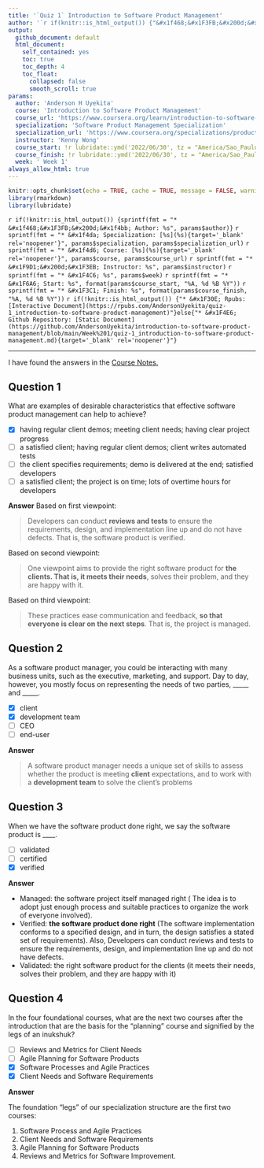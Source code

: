 ```yaml
---
title: '`Quiz 1` Introduction to Software Product Management'
author: '`r if(knitr::is_html_output()) {"&#x1f468;&#x1F3FB;&#x200d;&#x1f4bb; Anderson H Uyekita"} else {NULL}`'
output:
  github_document: default
  html_document:
    self_contained: yes
    toc: true
    toc_depth: 4
    toc_float:
      collapsed: false
      smooth_scroll: true
params:
  author: 'Anderson H Uyekita'
  course: 'Introduction to Software Product Management'
  course_url: 'https://www.coursera.org/learn/introduction-to-software-product-management'
  specialization: 'Software Product Management Specialization'
  specialization_url: 'https://www.coursera.org/specializations/product-management'
  instructor: 'Kenny Wong'
  course_start: !r lubridate::ymd('2022/06/30', tz = "America/Sao_Paulo")
  course_finish: !r lubridate::ymd('2022/06/30', tz = "America/Sao_Paulo")
  week: ' Week 1'
always_allow_html: true
---
```


```r
knitr::opts_chunk$set(echo = TRUE, cache = TRUE, message = FALSE, warning = FALSE)
library(rmarkdown)
library(lubridate)
```

`r if(!knitr::is_html_output()) {sprintf(fmt = "* &#x1f468;&#x1F3FB;&#x200d;&#x1f4bb; Author: %s", params$author)}`
`r sprintf(fmt = "* &#x1f4da; Specialization: [%s](%s){target='_blank' rel='noopener'}", params$specialization, params$specialization_url)`
`r sprintf(fmt = "* &#x1f4d6; Course: [%s](%s){target='_blank' rel='noopener'}", params$course, params$course_url)`
    `r sprintf(fmt = "* &#x1F9D1;&#x200d;&#x1F3EB; Instructor: %s", params$instructor)`
`r sprintf(fmt = "* &#x1F4C6; %s", params$week)`
    `r sprintf(fmt = "* &#x1F6A6; Start: %s", format(params$course_start, "%A, %d %B %Y"))`
    `r sprintf(fmt = "* &#x1F3C1; Finish: %s", format(params$course_finish, "%A, %d %B %Y"))`
`r if(!knitr::is_html_output()) {"* &#x1F30E; Rpubs: [Interactive Document](https://rpubs.com/AndersonUyekita/quiz-1_introduction-to-software-product-management)"}else{"* &#x1F4E6; Github Repository: [Static Document](https://github.com/AndersonUyekita/introduction-to-software-product-management/blob/main/Week%201/quiz-1_introduction-to-software-product-management.md){target='_blank' rel='noopener'}"}`

--------------------------------------------------------------------------------

I have found the answers in the [Course Notes.](https://github.com/AndersonUyekita/introduction-to-software-product-management/blob/main/resources/c1-course-notes-introduction-to-software-product-management.pdf)

## Question 1

What are examples of desirable characteristics that effective software product management can help to achieve?

- [x] having regular client demos; meeting client needs; having clear project progress
- [ ] a satisfied client; having regular client demos; client writes automated tests
- [ ] the client specifies requirements; demo is delivered at the end; satisfied developers
- [ ] a satisfied client; the project is on time; lots of overtime hours for developers

**Answer**
Based on first viewpoint:

> Developers can conduct **reviews and tests** to ensure the requirements, design, and implementation line up and do not have defects. That is, the software product is verified.

Based on second viewpoint:

> One viewpoint aims to provide the right software product for **the clients. That is, it meets their needs**, solves their problem, and they are happy with it.

Based on third viewpoint:

> These practices ease communication and feedback, **so that everyone is clear on the next steps**. That is, the project is managed.

## Question 2

As a software product manager, you could be interacting with many business units, such as the executive, marketing, and support. Day to day, however, you mostly focus on representing the needs of two parties, _____ and _____.

- [x] client
- [x] development team
- [ ] CEO
- [ ] end-user

**Answer**

> A software product manager needs a unique set of skills to assess whether the product is meeting **client** expectations, and to work with a **development team** to solve the client’s problems

## Question 3

When we have the software product done right, we say the software product is ____.

- [ ] validated
- [ ] certified
- [x] verified

**Answer**

* Managed: the software project itself managed right ( The idea is to adopt just enough process and suitable practices to organize the work of everyone involved).
* Verified: **the software product done right** (The software implementation conforms to a specified design, and in turn, the design satisfies a stated set of requirements). Also, Developers can conduct reviews and tests to ensure the requirements, design, and implementation line up and do not have defects.
* Validated: the right software product for the clients (it meets their needs, solves their problem, and they are happy with it)


## Question 4

In the four foundational courses, what are the next two courses after the introduction that are the basis for the “planning” course and signified by the legs of an inukshuk?

- [ ] Reviews and Metrics for Client Needs
- [ ] Agile Planning for Software Products
- [x] Software Processes and Agile Practices
- [x] Client Needs and Software Requirements

**Answer**

The foundation “legs” of our specialization structure are the first two courses:

1. Software Process and Agile Practices
2. Client Needs and Software Requirements
3. Agile Planning for Software Products
4. Reviews and Metrics for Software Improvement.